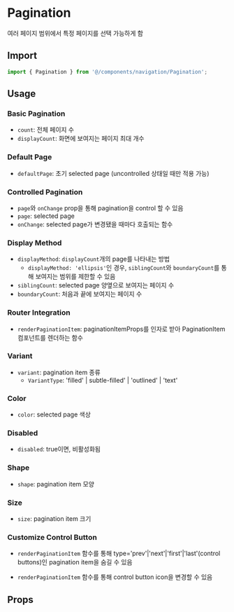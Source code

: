 
<Meta of={PaginationStories} />

# Pagination

여러 페이지 범위에서 특정 페이지를 선택 가능하게 함

## Import

```js
import { Pagination } from '@/components/navigation/Pagination';
```

## Usage

### Basic Pagination

- `count`: 전체 페이지 수
- `displayCount`: 화면에 보여지는 페이지 최대 개수

<Canvas of={PaginationStories.BasicPagination} />

### Default Page

- `defaultPage`: 초기 selected page (uncontrolled 상태일 때만 적용 가능)

<Canvas of={PaginationStories.DefaultPage} />

### Controlled Pagination

- `page`와 `onChange` prop을 통해 pagination을 control 할 수 있음
- `page`: selected page
- `onChange`: selected page가 변경됐을 때마다 호출되는 함수

<Canvas of={PaginationStories.ControlledPagination} />

### Display Method

- `displayMethod`: `displayCount`개의 page를 나타내는 방법
  - `displayMethod: 'ellipsis'`인 경우, `siblingCount`와 `boundaryCount`를 통해 보여지는 범위를 제한할 수 있음
- `siblingCount`: selected page 양옆으로 보여지는 페이지 수
- `boundaryCount`: 처음과 끝에 보여지는 페이지 수

<Canvas of={PaginationStories.DisplayMethod} />

### Router Integration

- `renderPaginationItem`: paginationItemProps를 인자로 받아 PaginationItem 컴포넌트를 렌더하는 함수

<Canvas of={PaginationStories.RouterIntegration} />

### Variant

- `variant`: pagination item 종류
  - `VariantType`: 'filled' | subtle-filled' | 'outlined' | 'text'

<Canvas of={PaginationStories.Variant} />

### Color

- `color`: selected page 색상

<Canvas of={PaginationStories.Color} />

### Disabled

- `disabled`: true이면, 비활성화됨

<Canvas of={PaginationStories.Disabled} />

### Shape

- `shape`: pagination item 모양

<Canvas of={PaginationStories.Shape} />

### Size

- `size`: pagination item 크기

<Canvas of={PaginationStories.Size} />

### Customize Control Button

- `renderPaginationItem` 함수를 통해 type='prev'|'next'|'first'|'last'(control buttons)인 pagination item을 숨길 수 있음

<Canvas of={PaginationStories.HideControlButton} />

- `renderPaginationItem` 함수를 통해 control button icon을 변경할 수 있음

<Canvas of={PaginationStories.CustomControlButtonIcon} />

## Props

<ArgTypes of={PaginationStories} sort="alpha" />
